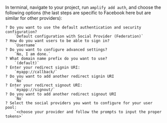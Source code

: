 In terminal, navigate to your project, run `amplify add auth`, and choose the following options (the last steps are specific to Facebook here but are similar for other providers):

```terminal
? Do you want to use the default authentication and security configuration?
    `Default configuration with Social Provider (Federation)`
? How do you want users to be able to sign in?
    `Username`
? Do you want to configure advanced settings?
    `No, I am done.`
? What domain name prefix do you want to use?
    `(default)`
? Enter your redirect signin URI:
    `myapp://callback/`
? Do you want to add another redirect signin URI
    `No`
? Enter your redirect signout URI:
    `myapp://signout/`
? Do you want to add another redirect signout URI
    `No`
? Select the social providers you want to configure for your user pool:
    `<choose your provider and follow the prompts to input the proper tokens>`
```
